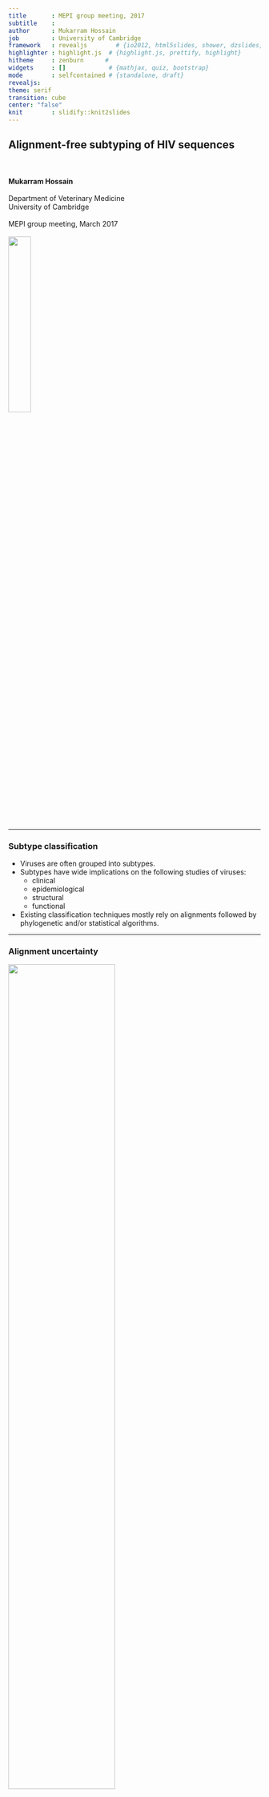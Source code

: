 ```yaml
---
title       : MEPI group meeting, 2017 
subtitle    : 
author      : Mukarram Hossain
job         : University of Cambridge
framework   : revealjs        # {io2012, html5slides, shower, dzslides, ...}
highlighter : highlight.js  # {highlight.js, prettify, highlight}
hitheme     : zenburn      # 
widgets     : []            # {mathjax, quiz, bootstrap}
mode        : selfcontained # {standalone, draft}
revealjs:
theme: serif
transition: cube
center: "false"
knit        : slidify::knit2slides
---
```

  
## Alignment-free subtyping of HIV sequences
<br></br>
**Mukarram Hossain**
<br></br>
Department of Veterinary Medicine  
University of Cambridge
<br></br>
MEPI group meeting, March 2017 
<br></br>
<img src="assets/img/uc-colour-reveresed.png" width="30%" style="border: 0px">&nbsp;


---
  
### Subtype classification
  
- Viruses are often grouped into subtypes.
- Subtypes have wide implications on the following studies of viruses:
    - clinical
    - epidemiological
    - structural
    - functional
- Existing classification techniques mostly rely on alignments followed by phylogenetic and/or statistical algorithms.

---

### Alignment uncertainty

<img src="assets/img/ha.sp.png" width="65%" style="border: 0px">&nbsp;

---

### Alignment-free classification

- Lossless compression techniques have shown promising results for biological sequence classification:
  - Protein family prediction (Begleiter et al., 2004)
  - Protein structure prediction (Ferragina et al., 2007)

---
  
<br></br>
<img src="assets/img/comet_title.png" width="100%" style="border: 0px">&nbsp;

---
  
### COMET 
  
- COMET is an ultrafast alignment free subtyping tool
- Uses **P**rediction by **P**artial **M**atching (PPM)
- Initially designed for HIV-1
- COMET was tested on both synthetic (1090698) and clinical (10625) HIV datasets
- Sensitivity and specificity were comparable to or higher than:
    - REGA (de Oliveira *et al.*, 2005) and 
    - SCUEAL (Pond *et al.*, 2009)
- Detected and identified new recombinant forms

---

### COMET algorithm

- Builds variable-order Markov models for each reference sequence
- Given a query, COMET calculates log likelihood of observing a base at each positions
- This results in a matrix of likelihood values
- Subtype call is done using a decision tree

---

### The decision tree

<img src="assets/img/decision_tree.png" width="550px" height="600px" style="border: 0px">&nbsp;

---

### Lossless compression using ANN

- Schmidhuber and Heil (1996) presented 'Sequential neural text compression'   
- Can have similar performance as PPM (MV Mahoney, 2000)
- The predictor network upon seeing a stream of input characters:
    - assigns probability distribution for the next character
- Probabilities can be used in the same way COMET likelihoods work

---

### Classification using Neural Networks

- *Neural networks* are computational system mimicking biological brain
- Consists of a cluster of neural units organised in layers
- All the neural units between layers are fully connected with weights attached 
- Each neuron has activation function and a bias associated with them  

---

<img src="assets/img/ann1.png" width="700px" height="500px" style="border: 0px">&nbsp;

---

### ANN: design

- The input layer consists of 32 neurons getting values from the context
- Each nucleotide is represented by a one-hot vector
    - A is [1,0,0,0]  while T is [0,0,0,1]
- Hidden layer consists of **N** neurons
    - processes inputs coming from the input layer using wights and biases
- Output layer consists of 4 neurons
    - uses *softmax funnction* to generate probabilities for the Nucleotide bases A, C, G, T 

---

### ANN : implementation

- Based on the example code from the book 'Neural networks and deep learning' by Michael Nielsen
- Written in Python3 

---

### ANN: training

- We use the reference sequence set used in **COMET** to train the ANN
- Cross-validation is done using randomly removing one sequence from the training set for each subset
- Cross-entropy cost function is used to update network weights and biases
- Multiple epochs are used and the one producing best validation accuracy is stored

---

### ANN: subtyping

- For each nucleotide positions in the query sequence: 
    - ANNs from each subtype generates probabilities of seeing the nucleotide given previous context
- The decision tree used in COMET is used to predict the subtype of the query sequence

---

### Reference dataset

<img src="assets/img/dist.png" width="70%" style="border: 0px">&nbsp;

---

### Cross-validation

<img src="assets/img/accuracy_8_500_train.png" width="70%" style="border: 0px">&nbsp;

---

### Test datasets

- Reference (215 sequences)
- Vanderbilt (2779 sequences)
- PR-RT (727 sequences)

---

### Accuracy comparison

<img src="assets/img/compare.png" width="60%" style="border: 0px">&nbsp;

---

### Future direction

- Optimise neural network parameters
- Use *`tanh`* function?
- Larger context size?
- Recursive Neural Networks (RNN)?
- Report breakpoints for potential novel recombinants 
- Implement using TensorFlow 

---

### Acknowledgements

- Simon Frost
- Richard Dybowski

---

<br></br>
<img src="assets/img/questions.jpg" width="600px" class="centred" style="margin: 10px 10px" />
  
